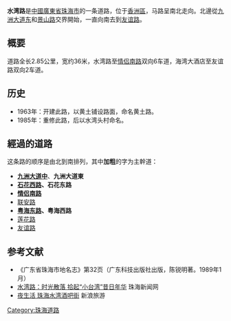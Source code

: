 {{他用
|subject=珠海的水灣路
|other=其他地方的同名道路
|水湾路
|disambig=無
}}
{{Infobox China Road
|路牌类型=Zhuhai (Green)
|中文道路名称=水湾路
|道路方向=南北
|道路名称拼音=SHUIWAN LU
|图片=File:Shuiwan Lu ZH.jpg
|图片说明=水湾路
|道路属性=主干道
|道路总长度=2.85
|车速限制=60/40
|行车线数量=双向2－6[[車道|車道]]
|所在地区={{CHN}}[[廣東省|廣東省]][[珠海市|珠海市]][[香洲區|香洲區]]
|起点=[[九洲大道_(珠海)|九洲大道东]]和[[景山路|景山路]]交界
|终点=[[友谊路|友谊路]]，直接到拱北口岸入境车道
|路段主要建筑=星城大酒店<br>南油大酒店<br>海怡大厦<br>山水华庭<br>红塔大厦<br>[[海湾大酒店|海湾大酒店]]<br>[[水湾酒吧街|水湾酒吧街]]<br>银海新邨<br>竹林酒店（原步步高大酒店）
}}

'''水湾路'''是[[中華人民共和國|中國]][[廣東省|廣東省]][[珠海市|珠海市]]的一条道路，位于[[香洲區|香洲區]]，马路呈南北走向。北邊從[[九洲大道_(珠海)|九洲大道东]]和[[景山路|景山路]]交界開始，一直向南去到[[友谊路|友谊路]]。

==概要==
道路全长2.85公里，宽约36米，水湾路至[[情侣路_(珠海)|情侣南路]]双向6车道，海湾大酒店至友谊路双向2车道。

==历史==
*1963年：开建此路，以黄土铺设路面，命名黄土路。
*1985年：重修此路，后以水湾头村命名。

== 經過的道路 ==
这条路的顺序是由北到南排列，其中'''加粗'''的字为主幹道：
* '''[[九洲大道_(珠海)|九洲大道中]]'''、'''九洲大道東'''
* '''[[石花路_(珠海)|石花西路]]、石花东路'''
* '''[[情侣路_(珠海)|情侣南路]]'''
* [[联安路|联安路]]
* '''[[粤海路_(珠海)|粤海东路]]、粤海西路'''
* [[莲花路_(珠海)|莲花路]]
* [[友谊路_(珠海)|友谊路]]

==参考文献==
* 《广东省珠海市地名志》第32页（广东科技出版社出版，陈锐明著。1989年1月）
* [http://www.zhnews.net/jryw/index/content/45322 水湾路：时光散落 拾起“小台湾”昔日年华] {{Wayback|url=http://www.zhnews.net/jryw/index/content/45322 |date=20141019105133 }} 珠海新闻网
* [http://travel.sina.com.cn/ent/p/2009-08-25/1539103288.shtml 夜生活 珠海水湾酒吧街] {{Wayback|url=http://travel.sina.com.cn/ent/p/2009-08-25/1539103288.shtml |date=20141020141828 }} 新浪旅游
{{珠海主要道路}}
[[Category:珠海道路|Category:珠海道路]]

{{道路小作品}}